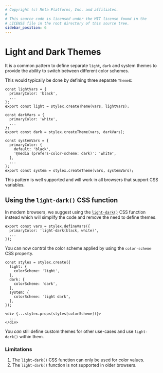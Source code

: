 ```yaml
---
# Copyright (c) Meta Platforms, Inc. and affiliates.
#
# This source code is licensed under the MIT license found in the
# LICENSE file in the root directory of this source tree.
sidebar_position: 6
---
```


# Light and Dark Themes

It is a common pattern to define separate `light`, `dark` and system themes
to provide the ability to switch between different color schemes.

This would typically be done by defining three separate `Theme`s:

```tsx
const lightVars = {
  primaryColor: 'black',
  ...
};
export const light = stylex.createTheme(vars, lightVars);

const darkVars = {
  primaryColor: 'white',
  ...
};
export const dark = stylex.createTheme(vars, darkVars);

const systemVars = {
  primaryColor: {
    default: 'black',
    '@media (prefers-color-scheme: dark)': 'white',
  },
  ...
};
export const system = stylex.createTheme(vars, systemVars);
```
This pattern is well supported and will work in all browsers that support CSS variables.

## Using the `light-dark()` CSS function

In modern browsers, we suggest using the 
[`light-dark()`](https://developer.mozilla.org/en-US/docs/Web/CSS/color_value/light-dark)
CSS function instead which will simplify the code and remove the need to define themes.

```tsx
export const vars = stylex.defineVars({
  primaryColor: 'light-dark(black, white)',
  ...
});
```

You can now control the color scheme applied by using the `color-scheme` CSS property.

```tsx
const styles = stylex.create({
  light: {
    colorScheme: 'light',
  },
  dark: {
    colorScheme: 'dark',
  },
  system: {
    colorScheme: 'light dark',
  },
});

<div {...stylex.props(styles[colorScheme])}>
  ...
</div>
```

You *can* still define custom themes for other use-cases and use `light-dark()` within them.

### Limitations

1. The `light-dark()` CSS function can only be used for color values.
2. The `light-dark()` function is not supported in older browsers.

